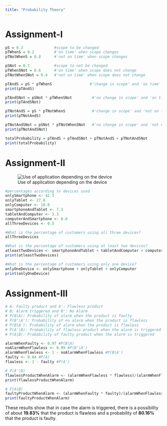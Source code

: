 ```yaml
---
title: "Probability Theory"
---
```


# Assignment-I

```r
pS = 0.3              #scope to be changed
pTWhenS = 0.2         #'on time' when scope changes
pTNotWhenS = 0.8      #'not on time' when scope changes

pSNot = 0.7           #scope to not be changed
pTWhenSNot = 0.6      #'on time' when scope does not change
pTNotWhenSNot = 0.4   #'not on time' when scope does not change
```

```r
pTAndS = pS * pTWhenS                 #'change in scope' and 'on time'
print(pTAndS)
```

```r
pTAndSNot = pSNot * pTWhenSNot         #'no change in scope' and 'on time'
print(pTAndSNot)
```

```r
pTNotAndS = pS * pTNotWhenS            #'change in scope' and 'not on time'
print(pTNotAndS)
```

```r
pTNotAndSNot = pSNot * pTNotWhenSNot   #'no change in scope' and 'not on time'
print(pTNotAndSNot)
```

```r
totalProbability = pTAndS + pTAndSNot + pTNotAndS + pTNotAndSNot
print(totalProbability)
```

# Assignment-II

![Use of application depending on the device](../../assets/img/chap1.1.png)

```r
#percentages according to devices used
onlySmartphone <- 42.3
onlyTablet <- 27.8
onlyComputer <- 10.0
smartphoneAndTablet <- 7.3
tabletAndComputer <- 3.3
computerAndSmartphone <- 8.8
allThreeDevices <- 0.5
```

```r
#What is the percentage of customers using all three devices?
allThreeDevices
```

```r
#What is the percentage of customers using at least two devices?
atleastTwoDevices <- smartphoneAndTablet + tabletAndComputer + computerAndSmartphone + allThreeDevices
print(atleastTwoDevices)
```

```r
#What is the percentage of customers using only one device?
onlyOneDevice <- onlySmartphone + onlyTablet + onlyComputer
print(onlyOneDevice)

```

# Assignment-III

```r
# A: Faulty product and A': Flawless product
# B: Alarm triggered and B': No Alarm
# P(B|A): Probability of alarm when the product is faulty
# P(B'|A'): Probability of no alarm when the product is flawless
# P(B|A'): Probability of alarm when the product is flawless
# P(A'|B): Probability of flawless product when the alarm is triggered
# P(A|B): Probability of faulty product when the alarm is triggered

alarmWhenFaulty <- 0.97 #P(B|A)
noAlarmWhenFlawless <- 0.99 #P(B'|A')
alarmWhenFlawless <- 1 - noAlarmWhenFlawless #P(B|A')
faulty <- 0.04 #P(A)
flawless <- 1 - faulty #P(A')
```

```r
# P(A'|B)
flawlessProductWhenAlarm <- (alarmWhenFlawless * flawless)/(alarmWhenFlawless * flawless + alarmWhenFaulty * faulty)
print(flawlessProductWhenAlarm)
```

```r
# P(A|B)
faultyProductWhenAlarm <- (alarmWhenFaulty * faulty)/(alarmWhenFlawless * flawless + alarmWhenFaulty * faulty)
print(faultyProductWhenAlarm)
```

These results show that in case the alarm is triggered, there is a possibility of about **19.83%** that the product is flawless and a probability of **80.16%** that the product is faulty.